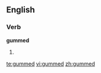 ==English==

===Verb===
'''gummed'''

# {{past of|[[gum]]}}

[[te:gummed]]
[[vi:gummed]]
[[zh:gummed]]